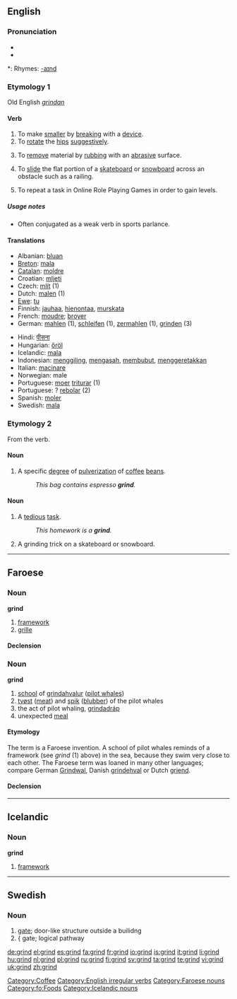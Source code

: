 ==English==

===Pronunciation===
* {{IPA|/'gɻaɪnd/}}
* {{audio|en-us-grind.ogg|Audio (US)}}

*: Rhymes: [[Rhymes:English:-aɪnd|-aɪnd]]

===Etymology 1===
Old English ''[[grindan]]''

====Verb====
{{en-verb|grinds|grinding|ground|'''[[ground]]''' or archaic '''[[grounden]]'''}}

# To make [[smaller]] by [[break]]ing with a [[device]].
# To [[rotate]] the [[hips]] [[suggestive]]ly.
# {{context|metalworking}} To [[remove]] material by [[rub]]bing with an [[abrasive]] surface.
# {{sports}} To [[slide]] the flat portion of a [[skateboard]] or [[snowboard]] across an obstacle such as a railing.
# {{gaming}} To repeat a task in Online Role Playing Games in order to gain levels.

=====Usage notes=====
* Often conjugated as a weak verb in sports parlance.

====Translations====
{{top}}
* Albanian: [[bluan]]
* [[Breton]]: [[mala]]
* [[Catalan]]: [[moldre]]
* Croatian: [[mljeti]]
* Czech: [[mlít]] (1)
* Dutch: [[malen]] (1)
* [[Ewe]]: [[tu]]
* Finnish: [[jauhaa]], [[hienontaa]], [[murskata]]
* French: [[moudre]]; [[broyer]]
* German: [[mahlen]] (1), [[schleifen]] (1), [[zermahlen]] (1), [[grinden]] (3)
{{mid}}
* Hindi: [[पीसना]]
* Hungarian: [[őröl]]
* Icelandic: [[mala]]
* Indonesian: [[giling|menggiling]], [[asah|mengasah]], [[bubut|membubut]], [[geretak|menggeretakkan]]
* Italian: [[macinare]]
* Norwegian: male
* Portuguese: [[moer]] [[triturar]] (1)
* Portuguese: ? [[rebolar]] (2)
* Spanish: [[moler]]
* Swedish: [[mala]]
{{bottom}}

===Etymology 2===
From the verb.

====Noun====
{{en-noun|pl=grounds}}

# A specific [[degree]] of [[pulverization]] of [[coffee]] [[bean]]s.
#: ''This bag contains espresso '''grind'''.''

====Noun====
{{en-noun}}

# A [[tedious]] [[task]].
#: ''This homework is a '''grind'''.''
# A grinding trick on a skateboard or snowboard.

[[Category:Coffee]]
[[Category:English irregular verbs]]

----

==Faroese==

===Noun===
'''grind''' {{f}}

# [[framework]]
# [[grille]]

====Declension====
{{fo-decl-noun-f2|grind}}

===Noun===
'''grind''' {{f}}

# [[school]] of [[grindahvalur]] ([[pilot whale]]s)
# [[tvøst]] ([[meat]]) and [[spik]] ([[blubber]]) of the pilot whales
# the act of pilot whaling, [[grindadráp]]
# unexpected [[meal]]

====Etymology====
{{rfc-level|Etymology not at level 3}}
The term is a Faroese invention. A school of pilot whales reminds of a framework (see ''grind'' (1) above) in the sea, because they swim very close to each other. The Faroese term was loaned in many other languages; compare German [[Grindwal]], Danish [[grindehval]] or Dutch [[griend]].

====Declension====
{{fo-decl-noun-f2|grind}}

[[Category:Faroese nouns]]
[[Category:fo:Foods]]

----

==Icelandic==

===Noun===
'''grind''' {{f}}

# [[framework]]

[[Category:Icelandic nouns]]

----

==Swedish==
===Noun===
{{infl|sv|noun|g=c}}
{{sv-noun-reg-ar}}

# [[gate]]; door-like structure outside a builidng
# {{{context|lang=sv|computing}} gate; logical pathway

[[de:grind]]
[[el:grind]]
[[es:grind]]
[[fa:grind]]
[[fr:grind]]
[[io:grind]]
[[is:grind]]
[[it:grind]]
[[li:grind]]
[[hu:grind]]
[[nl:grind]]
[[pl:grind]]
[[ru:grind]]
[[fi:grind]]
[[sv:grind]]
[[ta:grind]]
[[te:grind]]
[[vi:grind]]
[[uk:grind]]
[[zh:grind]]